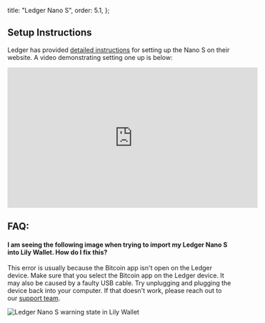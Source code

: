 

  title: "Ledger Nano S",
  order: 5.1,
};

<DeviceInfo
  image="/assets/devices/ledger.png"
  name="Ledger Nano S"
  companyName="Ledger"
  learnMoreUrl="https://shop.ledger.com/pages/ledger-nano-s"
  purchaseUrl="https://shop.ledger.com/products/ledger-nano-s"
/>

## Setup Instructions

Ledger has provided [detailed instructions](https://support.ledger.com/hc/en-us/articles/360000613793-Set-up-as-new-device) for setting up the Nano S on their website. A video demonstrating setting one up is below:

<div className="flex justify-center mx-auto my-4">
  <iframe
    width="560"
    height="315"
    src="https://www.youtube.com/embed/lQkhvGNhvAM"
    title="YouTube video player"
    frameborder="0"
    allow="accelerometer; autoplay; clipboard-write; encrypted-media; gyroscope; picture-in-picture"
    allowfullscreen
  ></iframe>
</div>

## FAQ:

#### I am seeing the following image when trying to import my Ledger Nano S into Lily Wallet. How do I fix this?

This error is usually because the Bitcoin app isn't open on the Ledger device. Make sure that you select the Bitcoin app on the Ledger device. It may also be caused by a faulty USB cable. Try unplugging and plugging the device back into your computer. If that doesn't work, please reach out to our [support team](https://lily-wallet.com/support).

<img src={LedgerWarning} alt="Ledger Nano S warning state in Lily Wallet" />
